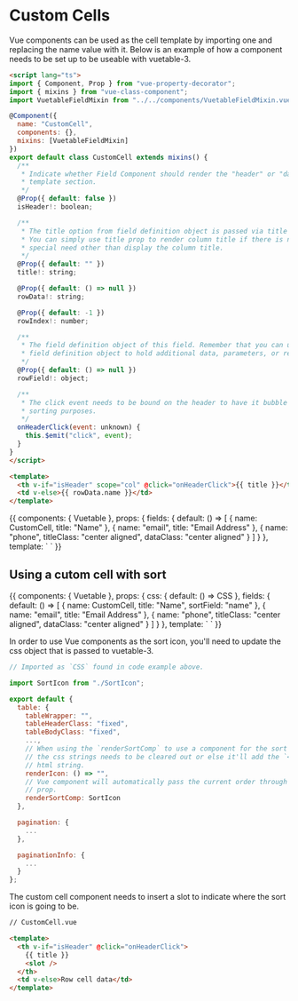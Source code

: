 
<Meta title="custom-cells" component={Vuetable} />

# Custom Cells

Vue components can be used as the cell template by importing one and replacing
the name value with it. Below is an example of how a component needs to be set
up to be useable with vuetable-3.

```html
<script lang="ts">
import { Component, Prop } from "vue-property-decorator";
import { mixins } from "vue-class-component";
import VuetableFieldMixin from "../../components/VuetableFieldMixin.vue";

@Component({
  name: "CustomCell",
  components: {},
  mixins: [VuetableFieldMixin]
})
export default class CustomCell extends mixins() {
  /**
   * Indicate whether Field Component should render the "header" or "data"
   * template section.
   */
  @Prop({ default: false })
  isHeader!: boolean;

  /**
   * The title option from field definition object is passed via title prop.
   * You can simply use title prop to render column title if there is no
   * special need other than display the column title.
   */
  @Prop({ default: "" })
  title!: string;

  @Prop({ default: () => null })
  rowData!: string;

  @Prop({ default: -1 })
  rowIndex!: number;

  /**
   * The field definition object of this field. Remember that you can use
   * field definition object to hold additional data, parameters, or results.
   */
  @Prop({ default: () => null })
  rowField!: object;

  /**
   * The click event needs to be bound on the header to have it bubble up for
   * sorting purposes.
   */
  onHeaderClick(event: unknown) {
    this.$emit("click", event);
  }
}
</script>

<template>
  <th v-if="isHeader" scope="col" @click="onHeaderClick">{{ title }}</th>
  <td v-else>{{ rowData.name }}</td>
</template>
```

<Preview>
  <Story name="CellComponent">
    {{
      components: { Vuetable },
      props: {
        fields: {
          default: () => [
            {
              name: CustomCell,
              title: "Name"
            },
            {
              name: "email",
              title: "Email Address"
            },
            {
              name: "phone",
              titleClass: "center aligned",
              dataClass: "center aligned"
            }
          ]
        }
      },
      template: `
      <vuetable
        api-url="http://my-json-server.typicode.com/mannyyang/vuetable-3/users"
        pagination-path=""
        data-path=""
        :fields="fields"
      >
      </vuetable>
      `
    }}
  </Story>
</Preview>

## Using a cutom cell with sort

<Preview>
  <Story name="CellComponentWithSort">
    {{
      components: { Vuetable },
      props: {
        css: {
          default: () => CSS
        },
        fields: {
          default: () => [
            {
              name: CustomCell,
              title: "Name",
              sortField: "name"
            },
            {
              name: "email",
              title: "Email Address"
            },
            {
              name: "phone",
              titleClass: "center aligned",
              dataClass: "center aligned"
            }
          ]
        }
      },
      template: `
      <vuetable
        api-url="http://my-json-server.typicode.com/mannyyang/vuetable-3/users"
        :css="css.table"
        pagination-path=""
        data-path=""
        :fields="fields"
      >
      </vuetable>
      `
    }}
  </Story>
</Preview>

In order to use Vue components as the sort icon, you'll need to update the css
object that is passed to vuetable-3.

```js
// Imported as `CSS` found in code example above.

import SortIcon from "./SortIcon";

export default {
  table: {
    tableWrapper: "",
    tableHeaderClass: "fixed",
    tableBodyClass: "fixed",
    ...,
    // When using the `renderSortComp` to use a component for the sort icon, 
    // the css strings needs to be cleared out or else it'll add the `<i>` as an
    // html string.
    renderIcon: () => "",
    // Vue component will automatically pass the current order through `order`
    // prop.
    renderSortComp: SortIcon
  },

  pagination: {
    ...
  },

  paginationInfo: {
    ...
  }
};
```

The custom cell component needs to insert a slot to indicate where the sort icon
is going to be.

```html
// CustomCell.vue

<template>
  <th v-if="isHeader" @click="onHeaderClick">
    {{ title }}
    <slot />
  </th>
  <td v-else>Row cell data</td>
</template>
```